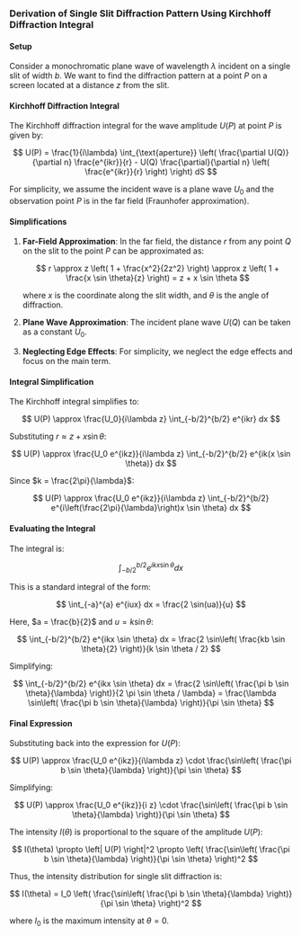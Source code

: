 
### Derivation of Single Slit Diffraction Pattern Using Kirchhoff Diffraction Integral

#### Setup

Consider a monochromatic plane wave of wavelength $\lambda$ incident on a single slit of width $b$. We want to find the diffraction pattern at a point $P$ on a screen located at a distance $z$ from the slit.

#### Kirchhoff Diffraction Integral

The Kirchhoff diffraction integral for the wave amplitude $U(P)$ at point $P$ is given by:

$$
U(P) = \frac{1}{i\lambda} \int_{\text{aperture}} \left( \frac{\partial U(Q)}{\partial n} \frac{e^{ikr}}{r} - U(Q) \frac{\partial}{\partial n} \left( \frac{e^{ikr}}{r} \right) \right) dS
$$

For simplicity, we assume the incident wave is a plane wave $U_0$ and the observation point $P$ is in the far field (Fraunhofer approximation).

#### Simplifications

1. **Far-Field Approximation**: In the far field, the distance $r$ from any point $Q$ on the slit to the point $P$ can be approximated as:

   $$
   r \approx z \left( 1 + \frac{x^2}{2z^2} \right) \approx z \left( 1 + \frac{x \sin \theta}{z} \right) = z + x \sin \theta
   $$

   where $x$ is the coordinate along the slit width, and $\theta$ is the angle of diffraction.

2. **Plane Wave Approximation**: The incident plane wave $U(Q)$ can be taken as a constant $U_0$.

3. **Neglecting Edge Effects**: For simplicity, we neglect the edge effects and focus on the main term.

#### Integral Simplification

The Kirchhoff integral simplifies to:

$$
U(P) \approx \frac{U_0}{i\lambda z} \int_{-b/2}^{b/2} e^{ikr} dx
$$

Substituting $r \approx z + x \sin \theta$:

$$
U(P) \approx \frac{U_0 e^{ikz}}{i\lambda z} \int_{-b/2}^{b/2} e^{ik(x \sin \theta)} dx
$$

Since $k = \frac{2\pi}{\lambda}$:

$$
U(P) \approx \frac{U_0 e^{ikz}}{i\lambda z} \int_{-b/2}^{b/2} e^{i\left(\frac{2\pi}{\lambda}\right)x \sin \theta} dx
$$

#### Evaluating the Integral

The integral is:

$$
\int_{-b/2}^{b/2} e^{ikx \sin \theta} dx
$$

This is a standard integral of the form:

$$
\int_{-a}^{a} e^{iux} dx = \frac{2 \sin(ua)}{u}
$$

Here, $a = \frac{b}{2}$ and $u = k \sin \theta$:

$$
\int_{-b/2}^{b/2} e^{ikx \sin \theta} dx = \frac{2 \sin\left( \frac{kb \sin \theta}{2} \right)}{k \sin \theta / 2}
$$

Simplifying:

$$
\int_{-b/2}^{b/2} e^{ikx \sin \theta} dx = \frac{2 \sin\left( \frac{\pi b \sin \theta}{\lambda} \right)}{2 \pi \sin \theta / \lambda} = \frac{\lambda \sin\left( \frac{\pi b \sin \theta}{\lambda} \right)}{\pi \sin \theta}
$$

#### Final Expression

Substituting back into the expression for $U(P)$:

$$
U(P) \approx \frac{U_0 e^{ikz}}{i\lambda z} \cdot \frac{\sin\left( \frac{\pi b \sin \theta}{\lambda} \right)}{\pi \sin \theta}
$$

Simplifying:

$$
U(P) \approx \frac{U_0 e^{ikz}}{i z} \cdot \frac{\sin\left( \frac{\pi b \sin \theta}{\lambda} \right)}{\pi \sin \theta}
$$

The intensity $I(\theta)$ is proportional to the square of the amplitude $U(P)$:

$$
I(\theta) \propto \left| U(P) \right|^2 \propto \left( \frac{\sin\left( \frac{\pi b \sin \theta}{\lambda} \right)}{\pi \sin \theta} \right)^2
$$

Thus, the intensity distribution for single slit diffraction is:

$$
I(\theta) = I_0 \left( \frac{\sin\left( \frac{\pi b \sin \theta}{\lambda} \right)}{\pi \sin \theta} \right)^2
$$

where $I_0$ is the maximum intensity at $\theta = 0$.
